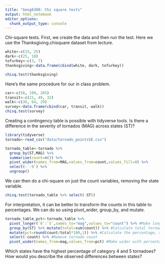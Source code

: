 ```yaml
---
title: "Geog6300: Chi square tests"
output: html_notebook
editor_options: 
  chunk_output_type: console
---
```


Chi-square tests. First, we create the data and then run the test. Here we use the Thanksgiving.chisquare dataset from lecture.
```r
white<-c(15, 25)
dark<-c(25, 10)
tofurkey<-c(3, 7)
thanksgiving<-data.frame(cbind(white, dark, tofurkey))

chisq.test(thanksgiving)
```

Here's the same procedure for our in class problem.

```r
car<-c(58, 199, 205)
transit<-c(21, 49, 32)
walk<-c(36, 64, 29)
survey<-data.frame(cbind(car, transit, walk))
chisq.test(survey)
```

Creating a contingency table is possible with tidyverse tools. Is there a difference in the severity of tornados (MAG) across states (ST)?  

```r
library(tidyverse)
tornado<-read_csv("data/tornado_pointsSE.csv")

tornado_table<-tornado %>%
  group_by(ST,MAG) %>%
  summarise(count=n()) %>%
  pivot_wider(names_from=MAG,values_from=count,values_fill=0) %>%
  select(-`-9`) %>%
  ungroup()
```

We can then do a chi-square on just the count variables, removing the state variable.

```r
chisq.test(tornado_table %>% select(-ST))
```

For interpretation, it can be better to transform the counts in this table to percentages. We can do so using pivot_wider, group_by, and mutate.

```r
tornado_table_pct<-tornado_table %>%
  pivot_longer(`0`:`5`,names_to="mag",values_to="count") %>% #Make longer
  group_by(ST) %>% mutate(total=sum(count)) %>% #Calculate total tornado count
  mutate(pct=round(count/total*100,1)) %>% #Calculate the percentage, rounded to 1 digit
  select(-count) %>% #Remove tornado count
  pivot_wider(names_from=mag,values_from=pct) #Make wider with percentages
```

Which states have the highest percentage of category 4 and 5 tornadoes? 
How would you describe the observed differences between states?

